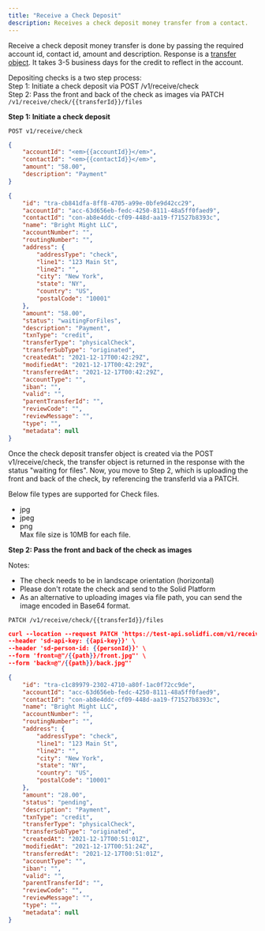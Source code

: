 ```yaml
---
title: "Receive a Check Deposit"
description: Receives a check deposit money transfer from a contact.
---
```

Receive a check deposit money transfer is done by passing the required account id, contact id, amount and description. Response is a [transfer object](https://www.solidfi.com/docs/the-receive-transfer-object). It takes 3-5 business days for the credit to reflect in the account.

Depositing checks is a two step process:  
Step 1: Initiate a check deposit via POST /v1/receive/check  
Step 2: Pass the front and back of the check as images via PATCH `/v1/receive/check/{{transferId}}/files`

**Step 1: Initiate a check deposit**



```url ENDPOINT
POST v1/receive/check
```

```json REQUEST
{
    "accountId": "<em>{{accountId}}</em>",
    "contactId": "<em>{{contactId}}</em>",
    "amount": "58.00",
    "description": "Payment"
}
```



```json RESPONSE
{
    "id": "tra-cb841dfa-8ff8-4705-a99e-0bfe9d42cc29",
    "accountId": "acc-63d656eb-fedc-4250-8111-48a5ff0faed9",
    "contactId": "con-ab8e4ddc-cf09-448d-aa19-f71527b8393c",
    "name": "Bright Might LLC",
    "accountNumber": "",
    "routingNumber": "",
    "address": {
        "addressType": "check",
        "line1": "123 Main St",
        "line2": "",
        "city": "New York",
        "state": "NY",
        "country": "US",
        "postalCode": "10001"
    },
    "amount": "58.00",
    "status": "waitingForFiles",
    "description": "Payment",
    "txnType": "credit",
    "transferType": "physicalCheck",
    "transferSubType": "originated",
    "createdAt": "2021-12-17T00:42:29Z",
    "modifiedAt": "2021-12-17T00:42:29Z",
    "transferredAt": "2021-12-17T00:42:29Z",
    "accountType": "",
    "iban": "",
    "valid": "",
    "parentTransferId": "",
    "reviewCode": "",
    "reviewMessage": "",
    "type": "",
    "metadata": null
}
```

Once the check deposit transfer object is created via the POST v1/receive/check, the transfer object is returned in the response with the status "waiting for files". Now, you move to Step 2, which is uploading the front and back of the check, by referencing the transferId via a PATCH.

Below file types are supported for Check files.  
- jpg  
- jpeg  
- png  
Max file size is 10MB for each file.

**Step 2: Pass the front and back of the check as images**

Notes:   
- The check needs to be in landscape orientation (horizontal)  
- Please don't rotate the check and send to the Solid Platform  
- As an alternative to uploading images via file path, you can send the image encoded in Base64 format.



```url ENDPOINT
PATCH /v1/receive/check/{{transferId}}/files  
```
    


```json REQUEST
curl --location --request PATCH 'https://test-api.solidfi.com/v1/receive/check/{{transferId}}/files' \
--header 'sd-api-key: {{api-key}}' \
--header 'sd-person-id: {{personId}}' \
--form 'front=@"/{{path}}/front.jpg"' \
--form 'back=@"/{{path}}/back.jpg"'
```


```json RESPONSE
{
    "id": "tra-c1c89979-2302-4710-a80f-1ac0f72cc9de",
    "accountId": "acc-63d656eb-fedc-4250-8111-48a5ff0faed9",
    "contactId": "con-ab8e4ddc-cf09-448d-aa19-f71527b8393c",
    "name": "Bright Might LLC",
    "accountNumber": "",
    "routingNumber": "",
    "address": {
        "addressType": "check",
        "line1": "123 Main St",
        "line2": "",
        "city": "New York",
        "state": "NY",
        "country": "US",
        "postalCode": "10001"
    },
    "amount": "28.00",
    "status": "pending",
    "description": "Payment",
    "txnType": "credit",
    "transferType": "physicalCheck",
    "transferSubType": "originated",
    "createdAt": "2021-12-17T00:51:01Z",
    "modifiedAt": "2021-12-17T00:51:24Z",
    "transferredAt": "2021-12-17T00:51:01Z",
    "accountType": "",
    "iban": "",
    "valid": "",
    "parentTransferId": "",
    "reviewCode": "",
    "reviewMessage": "",
    "type": "",
    "metadata": null
}
```

